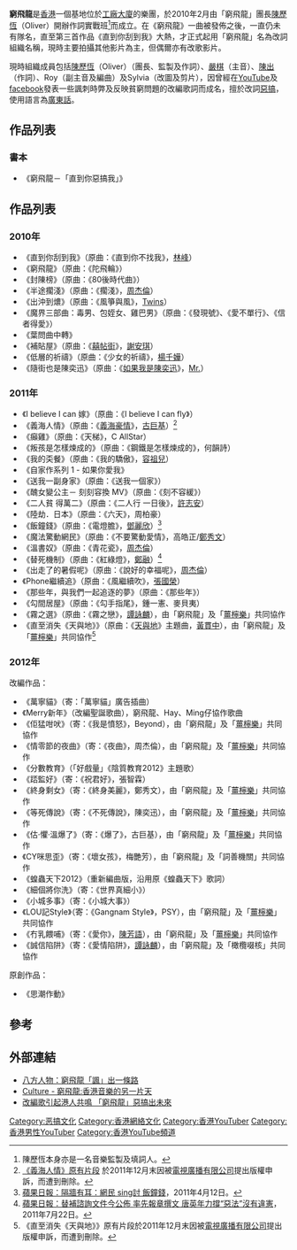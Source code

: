 {{Infobox YouTube personality
| name            = 窮飛龍
| image           = 
| caption         = 
| birth_name      = 
| birth_date      = 
| birth_place     = {{BHKG}}
| death_date      = 
| death_place     = 
| nationality     = 
| occupation      = 
| education       = 
| website         = 
| pseudonym       = 
| channel_name    = Smilemiann
| years_active    = 2009年至今
| genre           = 創作歌曲、二次創作
| subscribers     = 173,000
| subscriber_date = 2020年4月18日
| views           = 52,023,450
| view_date       = 2020年4月18日
| network         = 
| associated_acts = 
| silver_button   = 
}}

'''窮飛龍'''是[[香港|香港]]一個基地位於[[工廠|工廠大廈]]的樂團，於2010年2月由「窮飛龍」團長[[陳歷恆|陳歷恆]]（Oliver）開辦作詞實戰班<ref>陳歷恆本身亦是一名音樂監製及填詞人。</ref>而成立。在《窮飛龍》一曲被發佈之後，一直仍未有隊名，直至第三首作品《直到你刮到我》大熱，才正式起用「窮飛龍」名為改詞組織名稱，現時主要拍攝其他影片為主，但偶爾亦有改歌影片。

現時組織成員包括[[陳歷恆|陳歷恆]]（Oliver）（團長、監製及作詞）、[[嚴棋|嚴棋]]（主音）、[[陳出|陳出]]（作詞）、Roy（副主音及編曲）及Sylvia（改圖及剪片），因曾經在[[YouTube|YouTube]]及[[facebook|facebook]]發表一些諷刺時弊及反映貧窮問題的改編歌詞而成名，擅於改詞[[惡搞|惡搞]]，使用語言為[[廣東話|廣東話]]。

==作品列表==
===書本===
*《窮飛龍－「直到你惡搞我」》

==作品列表==
===2010年===
*《直到你刮到我》（原曲：《直到你不找我》，[[林峰|林峰]]）
*《窮飛龍》（原曲：《陀飛輪》）
*《封陳榜》（原曲：《80後時代曲》）
*《半途擱淺》（原曲：《擱淺》，[[周杰倫|周杰倫]]）
*《出沖到燶》（原曲：《風箏與風》，[[Twins|Twins]]）
*《魔界三部曲：毒男、包姪女、雞巴男》（原曲：《發現號》、《愛不單行》、《信者得愛》）
*《葉問曲中轉》
*《補貼屋》（原曲：《[[囍帖街|囍帖街]]》，[[謝安琪|謝安琪]]）
*《低層的祈禱》（原曲：《少女的祈禱》，[[楊千嬅|楊千嬅]]）
*《隨街也是陳奕迅》（原曲：《[[如果我是陳奕迅|如果我是陳奕迅]]》，[[Mr.|Mr.]]）

===2011年===
*《I believe I can 嫁》（原曲：《I believe I can fly》）
*《義海人情》（原曲：《[[巾幗梟雄之義海豪情|義海豪情]]》，[[古巨基|古巨基]]）<ref>[http://www.youtube.com/watch?v=mK0RCqMAILc 《義海人情》原有片段] 於2011年12月末因被[[電視廣播有限公司|電視廣播有限公司]]提出版權申訴，而遭到刪除。</ref>
*《癲雞》（原曲：《天梯》，C AllStar）
*《叛孩是怎樣煉成的》（原曲：《鋼鐵是怎樣煉成的》，何韻詩）
*《我的奀餐》（原曲：《我的驕傲》，[[容祖兒|容祖兒]]）
*《自家作系列 1 - 如果你愛我》
*《送我一副身家》（原曲：《送我一個家》）
*《醜女變公主－ 刻刻容換 MV》（原曲：《刻不容緩》）
*《二人貧 得萬二》（原曲：《二人行 一日後》，[[許志安|許志安]]）
*《陸劫．日本》（原曲：《六天》，周柏豪）
*《飯鐘錢》（原曲：《電燈膽》，[[鄧麗欣|鄧麗欣]]）<ref>[http://hk.apple.nextmedia.com/template/apple/art_main.php?iss_id=20110412&sec_id=4104&subsec_id=15333&art_id=15159577&cat_id=45&coln_id=20 蘋果日報：隔牆有耳：網民 sing討 飯鐘錢]，2011年4月12日。</ref>
*《魔法驚動網民》（原曲：《不要驚動愛情》，高皓正/[[鄭秀文|鄭秀文]]）
*《溫書奴》（原曲：《青花瓷》，[[周杰倫|周杰倫]]）
*《替死機制》（原曲：《紅綠燈》，[[鄭融|鄭融]]）<ref>[http://hk.apple.nextmedia.com/template/apple/art_main.php?iss_id=20110722&sec_id=4104&subsec_id=11867&art_id=15454201 蘋果日報：替補諮詢文件今公佈 率先報章撰文 唐英年力撐“惡法”沒有違憲]，2011年7月22日。</ref>
*《出走了的暑假呢》（原曲：《說好的幸福呢》，[[周杰倫|周杰倫]]）
*《Phone繼續追》（原曲：《風繼續吹》，[[張國榮|張國榮]]）
*《那些年，與我們一起追逐的夢》（原曲：《那些年》）
*《勾間居屋》（原曲：《勾手指尾》，鍾一憲、麥貝夷）
*《霧之選》（原曲：《霧之戀》，[[譚詠麟|譚詠麟]]），由「窮飛龍」及「[[薑檸樂_(網絡名人)|薑檸樂]]」共同協作
*《直至消失《天與地》》（原曲：《[[天與地|天與地]]》主題曲，[[黃貫中|黃貫中]]），由「窮飛龍」及「[[薑檸樂_(網絡名人)|薑檸樂]]」共同協作<ref>《直至消失《天與地》》原有片段於2011年12月末因被[[電視廣播有限公司|電視廣播有限公司]]提出版權申訴，而遭到刪除。</ref>

===2012年===
改編作品：
*《萬寧貓》（寄：「萬寧貓」廣告插曲）
*《Merry新年》（改編聖誕歌曲），窮飛龍、Hay、Ming仔協作歌曲
*《佢猛咁吠》（寄：《我是憤怒》，Beyond），由「窮飛龍」及「[[薑檸樂_(網絡名人)|薑檸樂]]」共同協作
*《情零節的夜曲》（寄：《夜曲》，周杰倫），由「窮飛龍」及「[[薑檸樂_(網絡名人)|薑檸樂]]」共同協作
*《分數教育》（「好戲量」《陰質教育2012》主題歌）
*《踎監好》（寄：《祝君好》，張智霖）
*《終身剩女》（寄：《終身美麗》，鄭秀文），由「窮飛龍」及「[[薑檸樂_(網絡名人)|薑檸樂]]」共同協作
*《等死傳說》（寄：《不死傳說》，陳奕迅），由「窮飛龍」及「[[薑檸樂_(網絡名人)|薑檸樂]]」共同協作
*《估·懼·溫爆了》（寄：《爆了》，古巨基），由「窮飛龍」及「[[薑檸樂_(網絡名人)|薑檸樂]]」共同協作
*《CY咪思歪》（寄：《壞女孩》，梅艷芳），由「窮飛龍」及「詞善機關」共同協作
*《蝗蟲天下2012》（重新編曲版，沿用原《蝗蟲天下》歌詞）
*《細個將你洗》（寄：《世界真細小》）
*《小城多事》（寄：《小城大事》）
*《LOU記Style》（寄：《Gangnam Style》，PSY），由「窮飛龍」及「[[薑檸樂_(網絡名人)|薑檸樂]]」共同協作
*《冇乳餵哺》（寄：《愛你》，[[陳芳語|陳芳語]]），由「窮飛龍」及「[[薑檸樂_(網絡名人)|薑檸樂]]」共同協作
*《誠信陷阱》（寄：《愛情陷阱》，[[譚詠麟|譚詠麟]]），由「窮飛龍」及「橄欖啜核」共同協作

原創作品：
*《思潮作動》

==參考==
<references/>

==外部連結==
* [http://www1.hk.apple.nextmedia.com/template/apple/art_main.php?iss_id=20110415&sec_id=4104&art_id=15169859 八方人物：窮飛龍「諷」出一條路]
* [https://web.archive.org/web/20111210075239/http://20s.hk/article.php?aid=51 Culture - 窮飛龍:香港音樂的另一片天]
* [http://news.hkheadline.com/dailynews/content_hk/2011/11/23/169518.asp 改編歌引起港人共鳴 「窮飛龍」惡搞出未來]

[[Category:恶搞文化|Category:恶搞文化]]
[[Category:香港網絡文化|Category:香港網絡文化]]
[[Category:香港YouTuber|Category:香港YouTuber]]
[[Category:香港男性YouTuber|Category:香港男性YouTuber]]
[[Category:香港YouTube頻道|Category:香港YouTube頻道]]